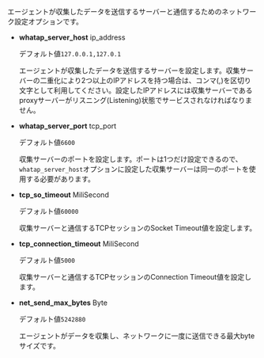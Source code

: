 エージェントが収集したデータを送信するサーバーと通信するためのネットワーク設定オプションです。

-   **whatap_server_host** <span class='type'>ip_address</span>

    デフォルト値`127.0.0.1,127.0.1`

    エージェントが収集したデータを送信するサーバーを設定します。収集サーバーの二重化により2つ以上のIPアドレスを持つ場合は、コンマ(,)を区切り文字として利用してください。設定したIPアドレスには収集サーバーであるproxyサーバーがリスニング(Listening)状態でサービスされなければなりません。

-   **whatap_server_port** <span class='type'>tcp_port</span>

    デフォルト値`6600`

    収集サーバーのポートを設定します。ポートは1つだけ設定できるので、`whatap_server_host`オプションに設定した収集サーバーは同一のポートを使用する必要があります。

-   **tcp_so_timeout** <span class='type'>MiliSecond</span>

    デフォルト値`60000`

    収集サーバーと通信するTCPセッションのSocket Timeout値を設定します。

-   **tcp_connection_timeout** <span class='type'>MiliSecond</span>

    デフォルト値`5000`

    収集サーバーと通信するTCPセッションのConnection Timeout値を設定します。

-   **net_send_max_bytes** <span class='type'>Byte</span>

    デフォルト値`5242880`

    エージェントがデータを収集し、ネットワークに一度に送信できる最大byteサイズです。
